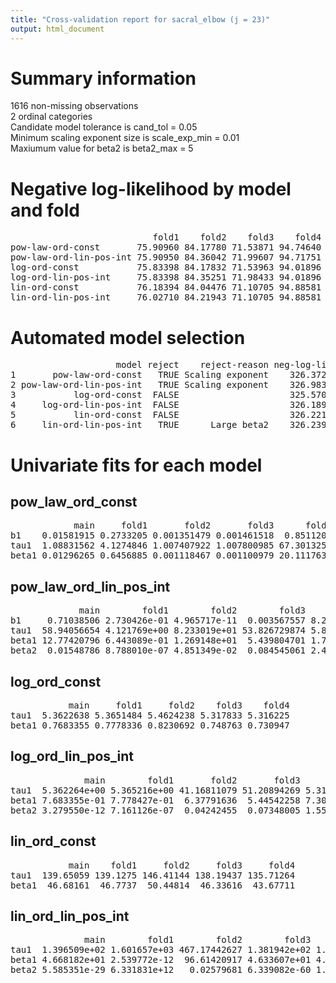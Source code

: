 ```yaml
---
title: "Cross-validation report for sacral_elbow (j = 23)"
output: html_document
---
```

# Summary information
1616 non-missing observations  
2 ordinal categories  
Candidate model tolerance is cand_tol = 0.05  
Minimum scaling exponent size is scale_exp_min = 0.01  
Maxiumum value for beta2 is beta2_max = 5  

# Negative log-likelihood by model and fold
<pre>
                           fold1    fold2    fold3    fold4  
pow-law-ord-const       75.90960 84.17780 71.53871 94.74640  
pow-law-ord-lin-pos-int 75.90950 84.36042 71.99607 94.71751  
log-ord-const           75.83398 84.17832 71.53963 94.01896  
log-ord-lin-pos-int     75.83398 84.35251 71.98433 94.01896  
lin-ord-const           76.18394 84.04476 71.10705 94.88581  
lin-ord-lin-pos-int     76.02710 84.21943 71.10705 94.88581  
</pre>
# Automated model selection
<pre>
                    model reject    reject-reason neg-log-lik delta-neg-log-lik model-rank  
1       pow-law-ord-const   TRUE Scaling exponent    326.3725         0.8016086         NA  
2 pow-law-ord-lin-pos-int   TRUE Scaling exponent    326.9835         1.4125970         NA  
3           log-ord-const  FALSE                     325.5709         0.0000000          1  
4     log-ord-lin-pos-int  FALSE                     326.1898         0.6188691          2  
5           lin-ord-const  FALSE                     326.2216         0.6506563          3  
6     lin-ord-lin-pos-int   TRUE      Large beta2    326.2394         0.6684951         NA  
</pre>
# Univariate fits for each model
## pow_law_ord_const  
<pre>
            main     fold1       fold2       fold3      fold4  
b1    0.01581915 0.2733205 0.001351479 0.001461518  0.8511203  
tau1  1.08831562 4.1274846 1.007407922 1.007800985 67.3013252  
beta1 0.01296265 0.6456885 0.001118467 0.001100979 20.1117631  
</pre>
## pow_law_ord_lin_pos_int  
<pre>
             main        fold1        fold2        fold3        fold4  
b1     0.71038506 2.730426e-01 4.965717e-11  0.003567557 8.200090e-01  
tau1  58.94056654 4.121769e+00 8.233019e+01 53.826729874 5.808479e+01  
beta1 12.77420796 6.443089e-01 1.269148e+01  5.439804701 1.704562e+01  
beta2  0.01548786 8.788010e-07 4.851349e-02  0.084545061 2.438467e-06  
</pre>
## log_ord_const  
<pre>
           main     fold1     fold2    fold3    fold4  
tau1  5.3622638 5.3651484 5.4624238 5.317833 5.316225  
beta1 0.7683355 0.7778336 0.8230692 0.748763 0.730947  
</pre>
## log_ord_lin_pos_int  
<pre>
              main        fold1       fold2       fold3        fold4  
tau1  5.362264e+00 5.365216e+00 41.16811079 51.20894269 5.316225e+00  
beta1 7.683355e-01 7.778427e-01  6.37791636  5.44542258 7.309470e-01  
beta2 3.279550e-12 7.161126e-07  0.04242455  0.07348005 1.550822e-21  
</pre>
## lin_ord_const  
<pre>
           main    fold1     fold2     fold3     fold4  
tau1  139.65059 139.1275 146.41144 138.19437 135.71264  
beta1  46.68161  46.7737  50.44814  46.33616  43.67711  
</pre>
## lin_ord_lin_pos_int  
<pre>
              main        fold1        fold2        fold3        fold4  
tau1  1.396509e+02 1.601657e+03 467.17442627 1.381942e+02 1.357126e+02  
beta1 4.668182e+01 2.539772e-12  96.61420917 4.633607e+01 4.367709e+01  
beta2 5.585351e-29 6.331831e+12   0.02579681 6.339082e-60 1.286973e-62  
</pre>
